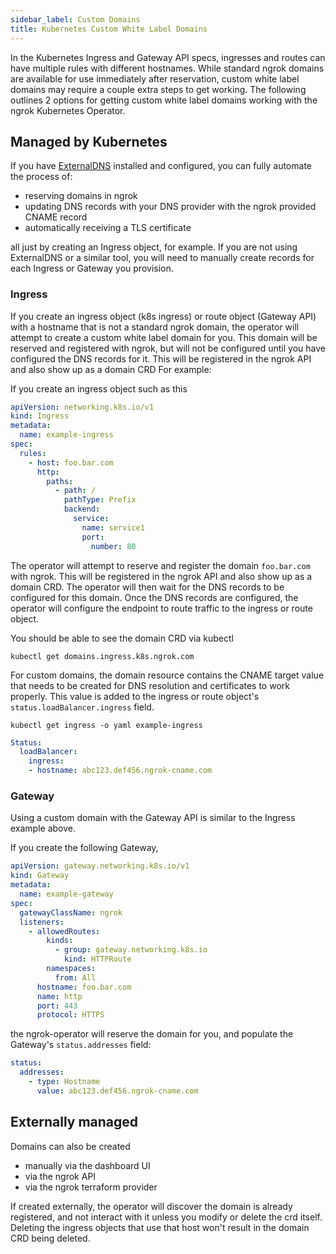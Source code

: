 ```yaml
---
sidebar_label: Custom Domains
title: Kubernetes Custom White Label Domains
---
```


In the Kubernetes Ingress and Gateway API specs, ingresses and routes can have multiple rules with different hostnames. While standard ngrok
domains are available for use immediately after reservation, custom white label domains may require a couple extra steps to get working.
The following outlines 2 options for getting custom white label domains working with the ngrok Kubernetes Operator.

## Managed by Kubernetes

If you have [ExternalDNS](https://github.com/kubernetes-sigs/external-dns) installed and configured, you can fully automate the process
of:

* reserving domains in ngrok
* updating DNS records with your DNS provider with the ngrok provided CNAME record
* automatically receiving a TLS certificate

all just by creating an Ingress object, for example. If you are not using ExternalDNS or a similar
tool, you will need to manually create records for each Ingress or Gateway you provision.

### Ingress

If you create an ingress object (k8s ingress) or route object (Gateway API) with a hostname that is not a standard ngrok domain, the operator
will attempt to create a custom white label domain for you. This domain will be reserved and registered with ngrok, but will not be configured
until you have configured the DNS records for it. This will be registered in the ngrok API and also show up as a domain CRD For example:

If you create an ingress object such as this

```yaml
apiVersion: networking.k8s.io/v1
kind: Ingress
metadata:
  name: example-ingress
spec:
  rules:
    - host: foo.bar.com
      http:
        paths:
          - path: /
            pathType: Prefix
            backend:
              service:
                name: service1
                port:
                  number: 80
```

The operator will attempt to reserve and register the domain `foo.bar.com` with ngrok. This will be registered in the ngrok API and also show up as
a domain CRD. The operator will then wait for the DNS records to be configured for this domain. Once the DNS records are configured, the operator will
configure the endpoint to route traffic to the ingress or route object.

You should be able to see the domain CRD via kubectl

`kubectl get domains.ingress.k8s.ngrok.com`

For custom domains, the domain resource contains the CNAME target value that needs to be created for DNS resolution and certificates to work properly.
This value is added to the ingress or route object's `status.loadBalancer.ingress` field.

`kubectl get ingress -o yaml example-ingress`

```yaml
Status:
  loadBalancer:
    ingress:
    - hostname: abc123.def456.ngrok-cname.com
```

### Gateway

Using a custom domain with the Gateway API is similar to the Ingress example above.

If you create the following Gateway,

```yaml
apiVersion: gateway.networking.k8s.io/v1
kind: Gateway
metadata:
  name: example-gateway
spec:
  gatewayClassName: ngrok
  listeners:
    - allowedRoutes:
        kinds:
          - group: gateway.networking.k8s.io
            kind: HTTPRoute
        namespaces:
          from: All
      hostname: foo.bar.com
      name: http
      port: 443
      protocol: HTTPS
```

the ngrok-operator will reserve the domain for you, and populate the Gateway's `status.addresses` field:

```yaml
status:
  addresses:
    - type: Hostname
      value: abc123.def456.ngrok-cname.com
```

## Externally managed

Domains can also be created

- manually via the dashboard UI
- via the ngrok API
- via the ngrok terraform provider

If created externally, the operator will discover the domain is already registered, and not interact with it unless you modify or delete the crd itself.
Deleting the ingress objects that use that host won't result in the domain CRD being deleted.
